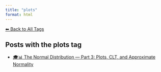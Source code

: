 ```yaml
---
title: "plots"
format: html
---
```


[⬅ Back to All Tags](../tags.qmd)

## Posts with the **plots** tag

- [🎓📊 The Normal Distribution — Part 3: Plots, CLT, and Approximate Normality](/posts/courses/statistics/normal_distribution/part-3/normal-distribution-part3.html)
